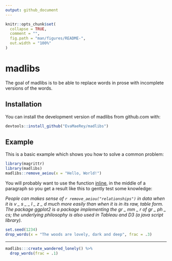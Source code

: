 ```yaml
---
output: github_document
---
```


<!-- README.md is generated from README.Rmd. Please edit that file -->

```r
knitr::opts_chunk$set(
  collapse = TRUE,
  comment = "",
  fig.path = "man/figures/README-",
  out.width = "100%"
)
```
# madlibs

<!-- badges: start -->
<!-- badges: end -->


The goal of madlibs is to be able to replace words in prose with incomplete versions of the words.  

## Installation

You can install the development version of madlibs from github.com with:

``` r
devtools::install_github("EvaMaeRey/madlibs")
```

## Example

This is a basic example which shows you how to solve a common problem:

```r
library(magrittr)
library(madlibs)
madlibs::remove_aeiou(x = "Hello, World!")
```

You will probably want to use the function [inline](https://rmarkdown.rstudio.com/lesson-4.html), in the middle of a paragraph so you get a result like this to gently test some knowledge:

*People can makes sense of `r remove_aeiou("relationships")` in data when it is v \_ s \_ \_ l \_ z \_ d much more easily than when it is in its raw, table form. The package ggplot2 is a package implementing the gr \_ mm \_ r of gr \_ ph \_ cs; the underlying philosophy is also used in Tableau and D3 (a java script library).*


```r
set.seed(1234)
drop_words(x = "The woods are lovely, dark and deep", frac = .3)
```

---

```r
madlibs:::create_wandered_lonely() %>% 
  drop_words(frac = .1)
```

